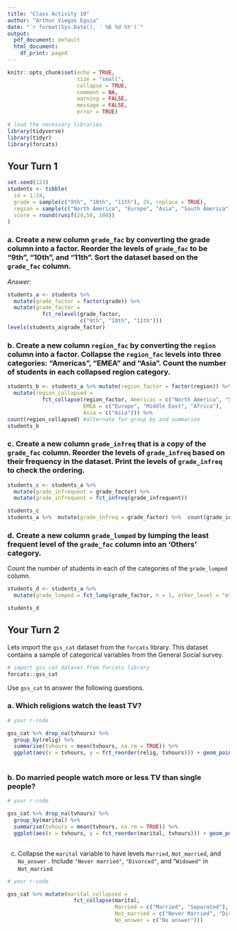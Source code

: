 ```yaml
---
title: "Class Activity 10"
author: "Arthur Viegas Eguia"
date: "`r format(Sys.Date(), ' %B %d %Y')`"
output:
  pdf_document: default
  html_document:
    df_print: paged
---
```


```r
knitr::opts_chunk$set(echo = TRUE, 
                      size = "small", 
                      collapse = TRUE, 
                      comment = NA, 
                      warning = FALSE, 
                      message = FALSE,
                      error = TRUE)

# load the necessary libraries
library(tidyverse)
library(tidyr)
library(forcats)
```


\vspace*{1in}

## Your Turn 1


```r
set.seed(123)
students <- tibble(
  id = 1:24,
  grade = sample(c("9th", "10th", "11th"), 24, replace = TRUE),
  region = sample(c("North America", "Europe", "Asia", "South America", "Middle East", "Africa"), 24, replace = TRUE),
  score = round(runif(24,50, 100))
)
```


### a. Create a new column `grade_fac` by converting the grade column into a factor. Reorder the levels of `grade_fac` to be "9th", "10th", and "11th". Sort the dataset based on the `grade_fac` column.

*Answer:* 

```r
students_a <- students %>%
  mutate(grade_factor = factor(grade)) %>%
  mutate(grade_factor = 
           fct_relevel(grade_factor, 
                       c("9th", "10th", "11th")))
levels(students_a$grade_factor)
```


### b. Create a new column `region_fac` by converting the `region` column into a factor. Collapse the `region_fac` levels into three categories: “Americas”, “EMEA” and “Asia”. Count the number of students in each collapsed region category.

```r
students_b <- students_a %>% mutate(region_factor = factor(region)) %>%
  mutate(region_collapsed =
           fct_collapse(region_factor, Americas = c("North America", "South America"),
                        EMEA = c("Europe", "Middle East", "Africa"),
                        Asia = c("Asia"))) %>% 
count(region_collapsed) #alternate for group by and summarize
students_b
```


### c. Create a new column `grade_infreq` that is a copy of the `grade_fac` column. Reorder the levels of `grade_infreq` based on their frequency in the dataset. Print the levels of `grade_infreq` to check the ordering.

```r
students_c <- students_a %>%
  mutate(grade_infrequent = grade_factor) %>% 
  mutate(grade_infrequent = fct_infreq(grade_infrequent))

students_c
students_a %>%  mutate(grade_infreq = grade_factor) %>%  count(grade_infreq)
```


### d. Create a new column `grade_lumped` by lumping the least frequent level of the `grade_fac` column into an 'Others' category.
Count the number of students in each of the categories of the `grade_lumped` column.



```r
students_d <- students_a %>% 
  mutate(grade_lumped = fct_lump(grade_factor, n = 1, other_level = "others")) %>%  count(grade_lumped)

students_d
```



## Your Turn 2

Lets import the `gss_cat` dataset from the `forcats` library. This dataset contains a sample of categorical variables from the General Social survey.

```r
# import gss_cat dataset from forcats library
forcats::gss_cat
```

Use `gss_cat` to answer the following questions.

### a. Which religions watch the least TV?

```r
# your r-code

gss_cat %>% drop_na(tvhours) %>% 
  group_by(relig) %>% 
  summarise(tvhours = mean(tvhours, na.rm = TRUE)) %>% 
  ggplot(aes(x = tvhours, y = fct_reorder(relig, tvhours))) + geom_point()
 
```



### b. Do married people watch more or less TV than single people?

```r
# your r-code

gss_cat %>% drop_na(tvhours) %>% 
  group_by(marital) %>% 
  summarise(tvhours = mean(tvhours, na.rm = TRUE)) %>% 
  ggplot(aes(x = tvhours, y = fct_reorder(marital, tvhours))) + geom_point()
 

```


c. Collapse the `marital` variable to have levels `Married`, `Not_married`, and `No_answer` . Include `"Never married"`, `"Divorced"`, and "`Widowed"` in `Not_married`


```r
# your r-code

gss_cat %>% mutate(marital_collapsed = 
                     fct_collapse(marital,
                                  Married = c("Married", "Separated"),
                                  Not_married = c("Never Married", "Divorced", "Widowed"),
                                  No_answer = c("No answer")))
 
  

```


